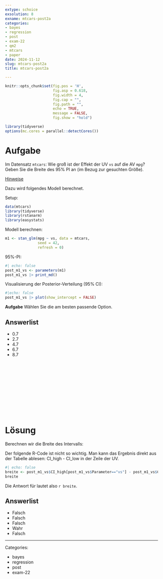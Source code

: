 ```yaml
---
extype: schoice
exsolution: 8
exname: mtcars-post2a
categories:
- bayes
- regression
- post
- exam-22
- qm2
- mtcars
- paper
date: 2024-11-12
slug: mtcars-post2a
title: mtcars-post2a

---
```






```r
knitr::opts_chunk$set(fig.pos = 'H',
                      fig.asp = 0.618,
                      fig.width = 4,
                      fig.cap = "", 
                      fig.path = "",
                      echo = TRUE,
                      message = FALSE,
                      fig.show = "hold")

library(tidyverse)
options(mc.cores = parallel::detectCores())

```





# Aufgabe



Im Datensatz `mtcars`: Wie groß ist der Effekt der UV `vs`  auf die AV `mpg`?  Geben Sie die Breite des 95% PI an (im Bezug zur gesuchten Größe).



[Hinweise](https://start-bayes.netlify.app/pruefung#bearbeitungshinweise)



Dazu wird folgendes Modell berechnet.


Setup:

```r
data(mtcars)
library(tidyverse)
library(rstanarm)
library(easystats) 
```




Modell berechnen:

```r
m1 <- stan_glm(mpg ~ vs, data = mtcars,
               seed = 42,
               refresh = 0)
```



95%-PI:

```r
#| echo: false
post_m1_vs <- parameters(m1)
post_m1_vs |> print_md()
```


Visualisierung der Posterior-Verteilung (95% CI):

```r
#|echo: false
post_m1_vs |> plot(show_intercept = FALSE)
```




**Aufgabe** Wählen Sie die am besten passende Option.


Answerlist
----------

* 0.7
* 2.7
* 4.7
* 6.7
* 8.7


</br>
</br>
</br>
</br>
</br>
</br>
</br>
</br>
</br>
</br>


# Lösung


Berechnen wir die Breite des Intervalls:

Der folgende R-Code ist nicht so wichtig. Man kann das Ergebnis direkt aus der Tabelle ablesen: CI_high - CI_low in der Zeile der UV.



```r
#| echo: false
breite <- post_m1_vs$CI_high[post_m1_vs$Parameter=="vs"] - post_m1_vs$CI_low[post_m1_vs$Parameter=="vs"] 
breite
```



Die Antwort für lautet also `r breite`.



Answerlist
----------

* Falsch
* Falsch
* Falsch
* Wahr
* Falsch






---

Categories: 

- bayes
- regression
- post
- exam-22

